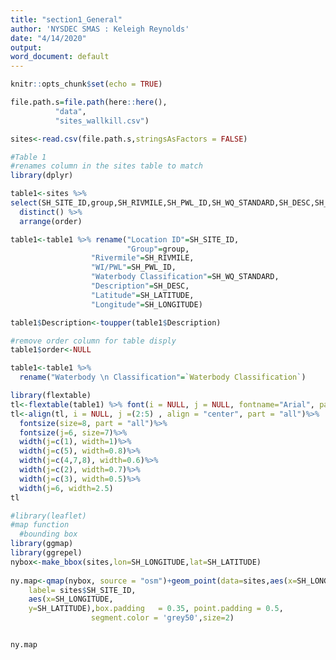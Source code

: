 ```yaml
---
title: "section1_General"
author: 'NYSDEC SMAS : Keleigh Reynolds'
date: "4/14/2020"
output: 
word_document: default
---
```


```r
knitr::opts_chunk$set(echo = TRUE)
```

```r

file.path.s=file.path(here::here(),
          "data",
          "sites_wallkill.csv")

sites<-read.csv(file.path.s,stringsAsFactors = FALSE)

```


```r
#Table 1
#renames column in the sites table to match
library(dplyr)

table1<-sites %>% 
select(SH_SITE_ID,group,SH_RIVMILE,SH_PWL_ID,SH_WQ_STANDARD,SH_DESC,SH_LATITUDE,SH_LONGITUDE,order) %>% 
  distinct() %>% 
  arrange(order)

table1<-table1 %>% rename("Location ID"=SH_SITE_ID,
                          "Group"=group,
                  "Rivermile"=SH_RIVMILE,
                  "WI/PWL"=SH_PWL_ID,
                  "Waterbody Classification"=SH_WQ_STANDARD,
                  "Description"=SH_DESC,
                  "Latitude"=SH_LATITUDE,
                  "Longitude"=SH_LONGITUDE)

table1$Description<-toupper(table1$Description)

#remove order column for table disply
table1$order<-NULL

table1<-table1 %>% 
  rename("Waterbody \n Classification"=`Waterbody Classification`)


```

```r
library(flextable)
tl<-flextable(table1) %>% font(i = NULL, j = NULL, fontname="Arial", part = "all") %>% theme_zebra() %>% autofit()
tl<-align(tl, i = NULL, j =(2:5) , align = "center", part = "all")%>%
  fontsize(size=8, part = "all")%>%
  fontsize(j=6, size=7)%>%
  width(j=c(1), width=1)%>%
  width(j=c(5), width=0.8)%>%
  width(j=c(4,7,8), width=0.6)%>%
  width(j=c(2), width=0.7)%>%
  width(j=c(3), width=0.5)%>%
  width(j=6, width=2.5)
tl
```

  
```r
#library(leaflet)
#map function
  #bounding box
library(ggmap)
library(ggrepel)
nybox<-make_bbox(sites,lon=SH_LONGITUDE,lat=SH_LATITUDE)
 
ny.map<-qmap(nybox, source = "osm")+geom_point(data=sites,aes(x=SH_LONGITUDE,y=SH_LATITUDE,label=SH_SITE_ID,color=group),size=4)+ geom_label_repel(data=sites,
    label= sites$SH_SITE_ID, 
    aes(x=SH_LONGITUDE,
    y=SH_LATITUDE),box.padding   = 0.35, point.padding = 0.5,
                  segment.color = 'grey50',size=2)


ny.map

  
```







